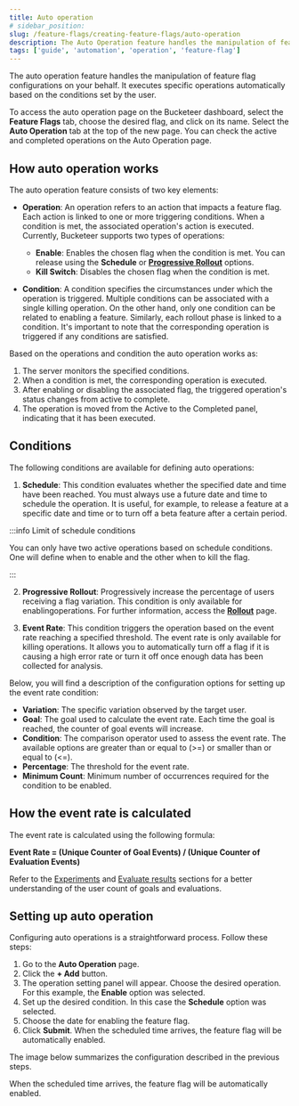 ```yaml
---
title: Auto operation
# sidebar_position:
slug: /feature-flags/creating-feature-flags/auto-operation
description: The Auto Operation feature handles the manipulation of feature flag configurations on your behalf. It executes specific operations automatically based on the conditions set by the user.
tags: ['guide', 'automation', 'operation', 'feature-flag']
---
```



The auto operation feature handles the manipulation of feature flag configurations on your behalf. It executes specific operations automatically based on the conditions set by the user.

To access the auto operation page on the Bucketeer dashboard, select the **Feature Flags** tab, choose the desired flag, and click on its name. Select the **Auto Operation** tab at the top of the new page. You can check the active and completed operations on the Auto Operation page.

## How auto operation works

The auto operation feature consists of two key elements:

- **Operation**: An operation refers to an action that impacts a feature flag. Each action is linked to one or more triggering conditions. When a condition is met, the associated operation's action is executed. Currently, Bucketeer supports two types of operations:

  - **Enable**: Enables the chosen flag when the condition is met. You can release using the **Schedule** or **[Progressive Rollout](/feature-flags/creating-feature-flags/auto-operation/rollout)** options.
  - **Kill Switch**: Disables the chosen flag when the condition is met.

- **Condition**: A condition specifies the circumstances under which the operation is triggered. Multiple conditions can be associated with a single killing operation. On the other hand, only one condition can be related to enabling a feature. Similarly, each rollout phase is linked to a condition. It's important to note that the corresponding operation is triggered if any conditions are satisfied.

Based on the operations and condition the auto operation works as:

1. The server monitors the specified conditions.
2. When a condition is met, the corresponding operation is executed.
3. After enabling or disabling the associated flag, the triggered operation's status changes from active to complete.
4. The operation is moved from the Active to the Completed panel, indicating that it has been executed.

## Conditions

The following conditions are available for defining auto operations:

1. **Schedule**: This condition evaluates whether the specified date and time have been reached. You must always use a future date and time to schedule the operation. It is useful, for example, to release a feature at a specific date and time or to turn off a beta feature after a certain period.

<CenteredImg
  imgURL="img/feature-flags/auto-ops-rules/schedule-condition-v2.png"
  alt="Event rate panel"
  wSize="400px"
  borderWidth="1px"
/>

:::info Limit of schedule conditions

You can only have two active operations based on schedule conditions. One will define when to enable and the other when to kill the flag.

:::

2. **Progressive Rollout**: Progressively increase the percentage of users receiving a flag variation. This condition is only available for enablingoperations. For further information, access the **[Rollout](/feature-flags/creating-feature-flags/auto-operation/rollout)** page.

3. **Event Rate**: This condition triggers the operation based on the event rate reaching a specified threshold. The event rate is only available for killing operations. It allows you to automatically turn off a flag if it is causing a high error rate or turn it off once enough data has been collected for analysis.

<CenteredImg
  imgURL="img/feature-flags/auto-ops-rules/event-rate-condition-v2.png"
  alt="Event rate panel"
  wSize="400px"
  borderWidth="1px"
/>

Below, you will find a description of the configuration options for setting up the event rate condition:

- **Variation**: The specific variation observed by the target user.
- **Goal**: The goal used to calculate the event rate. Each time the goal is reached, the counter of goal events will increase.
- **Condition**: The comparison operator used to assess the event rate. The available options are greater than or equal to (>=) or smaller than or equal to (<=).
- **Percentage**: The threshold for the event rate.
- **Minimum Count**: Minimum number of occurrences required for the condition to be enabled.

## How the event rate is calculated

The event rate is calculated using the following formula:

**Event Rate = (Unique Counter of Goal Events) / (Unique Counter of Evaluation Events)**

Refer to the [Experiments](/feature-flags/testing-with-flags/experiments) and [Evaluate results](/feature-flags/creating-feature-flags/evaluate-results) sections for a better understanding of the user count of goals and evaluations.

## Setting up auto operation

Configuring auto operations is a straightforward process. Follow these steps:

1. Go to the **Auto Operation** page.
2. Click the **+ Add** button.
3. The operation setting panel will appear. Choose the desired operation. For this example, the **Enable** option was selected.
4. Set up the desired condition. In this case the **Schedule** option was selected.
5. Choose the date for enabling the feature flag. 
6. Click **Submit**. When the scheduled time arrives, the feature flag will be automatically enabled.

The image below summarizes the configuration described in the previous steps.

<CenteredImg
  imgURL="img/feature-flags/auto-ops-rules/schedule-condition-v2.png"
  alt="Event rate panel"
  wSize="400px"
  borderWidth="1px"
/>

When the scheduled time arrives, the feature flag will be automatically enabled.
